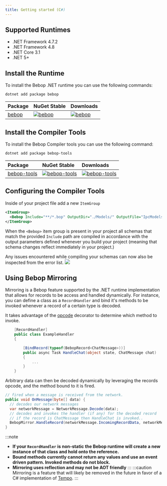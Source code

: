 ```yaml
---
title: Getting started (C#)
---
```



##  Supported Runtimes 
- .NET Framework 4.7.2
- .NET Framework 4.8
- .NET Core 3.1
- .NET 5+

##  Install the Runtime
To install the Bebop .NET runtime you can use the following commands:

```
dotnet add package bebop
```

| Package                                        | NuGet Stable                                                                                | Downloads                                                                                    |
| :--------------------------------------------- | :------------------------------------------------------------------------------------------ | :------------------------------------------------------------------------------------------- |
| [bebop](https://www.nuget.org/packages/bebop/) | [![bebop](https://img.shields.io/nuget/v/bebop.svg)](https://www.nuget.org/packages/bebop/) | [![bebop](https://img.shields.io/nuget/dt/bebop.svg)](https://www.nuget.org/packages/bebop/) |

##  Install the Compiler Tools
To install the Bebop Compiler tools you can use the following command:

```
dotnet add package bebop-tools
```
| Package                                                    | NuGet Stable                                                                                                  | Downloads                                                                                                      |
| :--------------------------------------------------------- | :------------------------------------------------------------------------------------------------------------ | :------------------------------------------------------------------------------------------------------------- |
| [bebop-tools](https://www.nuget.org/packages/bebop-tools/) | [![bebop-tools](https://img.shields.io/nuget/v/bebop-tools.svg)](https://www.nuget.org/packages/bebop-tools/) | [![bebop-tools](https://img.shields.io/nuget/dt/bebop-tools.svg)](https://www.nuget.org/packages/bebop-tools/) |

## Configuring the Compiler Tools

Inside of your project file add a new `ItemGroup`

```xml
<ItemGroup>
  <Bebop Include="**/*.bop" OutputDir="./Models/" OutputFile="IpcModels.g.cs" Namespace="RainwayIPC.Models" />
</ItemGroup>
```

When the `<Bebop>` item group is present in your project all schemas that match the provided `Include` path are compiled in accordance with the output parameters defined whenever you build your project (meaning that schema changes reflect immediately in your project.)

Any issues encountered while compiling your schemas can now also be inspected from the error list.
![](https://i.imgur.com/H5jTYtJ.png)

## Using Bebop Mirroring

Mirroring is a Bebop feature supported by the .NET runtime implementation that allows for records to be access and handled dynamically. For instance, you can define a class as a `RecordHandler` and bind it's methods to be invoked whenever a record of a certain type is decoded.

It takes advantage of the [opcode](../reference/decorators#opcode) decorator to determine which method to invoke.

```csharp
    [RecordHandler]
    public class ExampleHandler
    {

        [BindRecord(typeof(BebopRecord<ChatMessage>))]
        public async Task HandleChat(object state, ChatMessage chat)
        {
            ...
        }
    }
```
Arbitrary data can then be decoded dynamically by leveraging the records opcode, and the method bound to it is fired.

```csharp
// fired when a message is received from the network.
public void OnMessage(byte[] data) {
  // decodes our network messages
  var networkMessage = NetworkMessage.Decode(data);
  // decodes and invokes the handler (if any) for the decoded record
  // if the record is ChatMessage then HandleChat is invoked..
  BebopMirror.HandleRecord(networkMessage.IncomingRecordData, networkMessage.IncomingOpcode, stateObject);
}
```
:::note
- **If your `RecordHandler` is non-static the Bebop runtime will create a new instance of that class and hold onto the reference.**
- **Bound methods currently cannot return any values and use an event driven pattern. Invoked methods do not block.**
- **Mirroring uses reflection and may not be AOT friendly**
:::
:::caution
Mirroring is a feature that will likely be removed in the future in favor of a C# implementation of [Tempo](../tempo).
:::

